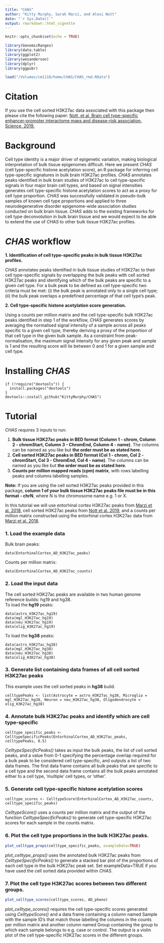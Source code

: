 ```yaml
---
title: "CHAS"
author: "Kitty Murphy, Sarah Marzi, and Alexi Nott"
date: "`r Sys.Date()`"
output: rmarkdown::html_vignette
---
```


```r
knitr::opts_chunk$set(echo = TRUE)

library(GenomicRanges)
library(data.table)
library(ggplot2)
library(wesanderson)
library(dplyr)
library(ggpubr)
```

```r
load("/Volumes/cm1118/home/CHAS/CHAS_rmd.RData")
```
# Citation

If you use the cell sorted H3K27ac data associated with this package 
then please cite the following paper: 
[Nott, et al. Brain cell type-specific enhancer-promoter interactome maps and disease-risk association. Science, 2019.](https://science.sciencemag.org/content/366/6469/1134.abstract)

# Background

Cell type identity is a major driver of epigenetic variation, making biological interpretation of bulk tissue epigenomes difficult. Here we present *CHAS* (cell type-specific histone acetylation score), an R package for inferring cell type-specific signatures in bulk brain H3K27ac profiles. *CHAS* annotates peaks identified in bulk brain studies of H3K27ac to cell type-specific signals in four major brain cell types, and based on signal intensities generates cell type-specific histone acetylation scores to act as a proxy for cell type proportion. *CHAS* was successfully validated in pseudo-bulk samples of known cell type proportions and applied to three neurodegenerative disorder epigenome-wide association studies conducted on bulk brain tissue. *CHAS* adds to the existing frameworks for cell type deconvolution in bulk brain tissue and we would expect to be able to extend the use of *CHAS* to other bulk tissue H3K27ac profiles. 

# *CHAS* workflow 

**1. Identification of cell type-specific peaks in bulk tissue H3K27ac profiles.**

*CHAS* annotates peaks identified in bulk tissue studies of H3K27ac to their cell type-specific signals by overlapping the bulk peaks with cell sorted H3K27ac peaks and identifying which of the bulk peaks are specific to a given cell type. For a bulk peak to be defined as cell type-specific two criteria must be met: (i) the bulk peak is annotated only to a single cell type; (ii) the bulk peak overlaps a predefined percentage of that cell type’s peak.

**2. Cell type-specific histone acetylation score generation.**

Using a counts per million matrix and the cell type-specific bulk H3K27ac peaks identified in step 1 of the workflow, *CHAS* generates scores by averaging the normalised signal intensity of a sample across all peaks specific to a given cell type, thereby deriving a proxy of the proportion of that cell type in the given bulk sample. As a constraint from peak-normalisation, the maximum signal intensity for any given peak and sample is 1 and the resulting score will lie between 0 and 1 for a given sample and cell type.

# Installing *CHAS* 

```
if (!require("devtools")) {
  install.packages("devtools")
}
devtools::install_github("KittyMurphy/CHAS")
```

# Tutorial 

*CHAS* requires 3 inputs to run:

1. **Bulk tissue H3K27ac peaks in BED format (Column 1 - chrom, Column 2 - chromStart, Column 3 - ChromEnd, Column 4 - name)**. The columns can be named as you like but __the order must be as stated here.__ 
2. **Cell sorted H3K27ac peaks in BED format (Col 1 - chrom, Col 2 - chromStart, Col 3 - ChromEnd, Col 4 - name)**. The columns can be named as you like but __the order must be as stated here.__ 
3. **Counts per million mapped reads (cpm) matrix**, with rows labelling peaks and columns labelling samples.

**Note:** If you are using the cell sorted H3K27ac peaks provided in this package, **column 1 of your bulk tissue H3K27ac peaks file must be in this format - chrN**, where N is the chromosome name e.g. 1 or X. 

In this tutorial we will use entorhinal cortex H3K27ac peaks from [Marzi et al. 2018](https://www.nature.com/articles/s41593-018-0253-7), cell sorted H3K27ac peaks from [Nott et al. 2019](https://science.sciencemag.org/content/366/6469/1134.long), and a counts per million matrix constructed using the entorhinal cortex H3K27ac data from [Marzi et al. 2018](https://www.nature.com/articles/s41593-018-0253-7). 

### 1. Load the example data

Bulk brain peaks: 
```
data(EntorhinalCortex_AD_H3K27ac_peaks)
```

Counts per million matrix: 
```
data(EntorhinalCortex_AD_H3K27ac_counts)
```

### 2. Load the input data

<p>The cell sorted H3K27ac peaks are available in two human genome reference builds: hg19 and hg38.<br> 
To load the **hg19** peaks:</p>

```
data(astro_H3K27ac_hg19)
data(mgl_H3K27ac_hg19)
data(neu_H3K27ac_hg19)
data(olig_H3K27ac_hg19)
```

To load the **hg38** peaks:

```
data(astro_H3K27ac_hg38)
data(mgl_H3K27ac_hg38)
data(neu_H3K27ac_hg38)
data(olig_H3K27ac_hg38)
```


### 3. Generate list containing data frames of all cell sorted H3K27ac peaks

This example uses the cell sorted peaks in **hg38** build. 

```
celltypePeaks <- list(Astrocyte = astro_H3K27ac_hg38, Microglia = mgl_H3K27ac_hg38, Neuron = neu_H3K27ac_hg38, Oligodendrocyte = olig_H3K27ac_hg38)
```

### 4. Annotate bulk H3K27ac peaks and identify which are cell type-specific

```
celltype_specific_peaks <- CelltypeSpecificPeaks(EntorhinalCortex_AD_H3K27ac_peaks, celltypePeaks, 0.5) 
```

*CelltypeSpecificPeaks()* takes as input the bulk peaks, the list of cell sorted peaks, and a value from 0-1 specifying the percentage overlap required for a bulk peak to be considered cell type-specific, and outputs a list of two data frames. The first data frame contains all bulk peaks that are specific to a cell type and the second data frame contains all the bulk peaks annotated either to a cell type, 'multiple' cell types, or 'other'. 

### 5. Generate cell type-specific histone acetylation scores
```
celltype_scores <- CelltypeScore(EntorhinalCortex_AD_H3K27ac_counts, celltype_specific_peaks) 
```

*CelltypeScore()* uses a counts per million matrix and the output of the function *CelltypeSpecificPeaks()* to generate cell type-specific H3K27ac scores for each sample in the counts matrix. 

### 6. Plot the cell type proportions in the bulk H3K27ac peaks. 

``` r
plot_celltype_props(celltype_specific_peaks, exampleData=TRUE)
```

*plot_celltype_props()* uses the annotated bulk H3K27ac peaks from *CelltypeSpecificPeaks()* to generate a stacked bar plot of the proportions of each cell type in the bulk H3K27ac peak set. Set exampleData=TRUE if you have used the cell sorted data provided within *CHAS*.

### 7. Plot the cell type H3K27ac scores between two different groups.

``` r
plot_celltype_scores(celltype_scores, AD_pheno)
```


*plot_celltype_scores()* requires the cell type-specific scores generated using *CelltypeScore()* and a data frame containing a column named Sample with the sample ID's that match those labelling the columns in the counts per million matrix and another column named Group containing the group to which each sample belongs to e.g. case or control. The output is a violin plot of the cell type-specific H3K27ac scores in the different groups. 

